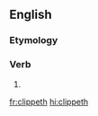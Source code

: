 ==English==

===Etymology===
{{suffix|clip|eth|lang=en}}

===Verb===
{{head|en|verb form}}

# {{en-archaic third-person singular of|clip}}

[[fr:clippeth]]
[[hi:clippeth]]